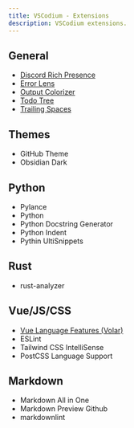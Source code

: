 ```yaml
---
title: VSCodium - Extensions
description: VSCodium extensions.
---
```


## General

- [Discord Rich Presence](https://open-vsx.org/extension/LeonardSSH/vscord)
- [Error Lens](https://open-vsx.org/extension/usernamehw/errorlens)
- [Output Colorizer](https://open-vsx.org/extension/IBM/output-colorizer)
- [Todo Tree](https://open-vsx.org/extension/Gruntfuggly/todo-tree)
- [Trailing Spaces](https://open-vsx.org/extension/shardulm94/trailing-spaces)

## Themes

- GitHub Theme
- Obsidian Dark

## Python

- Pylance
- Python
- Python Docstring Generator
- Python Indent
- Pythin UltiSnippets

## Rust

- rust-analyzer

## Vue/JS/CSS

- [Vue Language Features (Volar)](https://open-vsx.org/extension/Vue/volar)
- ESLint
- Tailwind CSS IntelliSense
- PostCSS Language Support

## Markdown

- Markdown All in One
- Markdown Preview Github
- markdownlint
